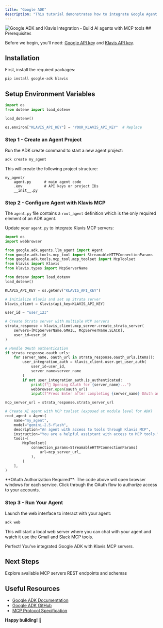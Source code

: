 ```yaml
---
title: "Google ADK"
description: "This tutorial demonstrates how to integrate Google Agent Development Kit (ADK) with Klavis MCP servers to build AI agents that can interact with Gmail and Slack."
---
```


<Frame>
  <img src="/images/ai-platform/google-adk.png" alt="Google ADK and Klavis Integration - Build AI agents with MCP tools" />
</Frame>
## Prerequisites

Before we begin, you'll need: [Google API key](https://console.cloud.google.com/apis/credentials) and [Klavis API key](https://www.klavis.ai/home/api-keys).

## Installation

First, install the required packages:

```bash
pip install google-adk klavis
```

## Setup Environment Variables

```python
import os
from dotenv import load_dotenv

load_dotenv()

os.environ["KLAVIS_API_KEY"] = "YOUR_KLAVIS_API_KEY"  # Replace
```

### Step 1 - Create an Agent Project

Run the ADK create command to start a new agent project:

```bash
adk create my_agent
```

This will create the following project structure:

```
my_agent/
    agent.py      # main agent code
    .env          # API keys or project IDs
    __init__.py
```

### Step 2 - Configure Agent with Klavis MCP

The `agent.py` file contains a `root_agent` definition which is the only required element of an ADK agent. 

Update your `agent.py` to integrate Klavis MCP servers:

```python
import os
import webbrowser

from google.adk.agents.llm_agent import Agent
from google.adk.tools.mcp_tool import StreamableHTTPConnectionParams
from google.adk.tools.mcp_tool.mcp_toolset import McpToolset
from klavis import Klavis
from klavis.types import McpServerName

from dotenv import load_dotenv
load_dotenv()

KLAVIS_API_KEY = os.getenv("KLAVIS_API_KEY")

# Initialize Klavis and set up Strata server
klavis_client = Klavis(api_key=KLAVIS_API_KEY)

user_id = "user_123"

# Create Strata server with multiple MCP servers
strata_response = klavis_client.mcp_server.create_strata_server(
    servers=[McpServerName.GMAIL, McpServerName.SLACK],
    user_id=user_id
)

# Handle OAuth authentication
if strata_response.oauth_urls:
    for server_name, oauth_url in strata_response.oauth_urls.items():
        user_integration_auth = klavis_client.user.get_user_auth(
            user_id=user_id,
            server_name=server_name
        )
        if not user_integration_auth.is_authenticated:
            print(f"🔐 Opening OAuth for {server_name}...")
            webbrowser.open(oauth_url)
            input(f"Press Enter after completing {server_name} OAuth authorization...")

mcp_server_url = strata_response.strata_server_url

# Create AI agent with MCP toolset (exposed at module level for ADK)
root_agent = Agent(
    name="my_agent",
    model="gemini-2.5-flash",
    description="An agent with access to tools through Klavis MCP",
    instruction="You are a helpful assistant with access to MCP tools.",
    tools=[
        McpToolset(
            connection_params=StreamableHTTPConnectionParams(
                url=mcp_server_url,
            ),
        )
    ],
)
```

<Note>
**OAuth Authorization Required**: The code above will open browser windows for each service. Click through the OAuth flow to authorize access to your accounts.
</Note>

### Step 3 - Run Your Agent

Launch the web interface to interact with your agent:

```bash
adk web
```

This will start a local web server where you can chat with your agent and watch it use the Gmail and Slack MCP tools.

<Check>
Perfect! You've integrated Google ADK with Klavis MCP servers.
</Check>

## Next Steps

<CardGroup cols={2}>
  <Card title="Integrations" icon="server" href="/documentation/mcp-server/github">
    Explore available MCP servers
  </Card>
  <Card title="API Reference" icon="magnifying-glass" href="/api-reference/introduction">
    REST endpoints and schemas
  </Card>
</CardGroup>


## Useful Resources

- [Google ADK Documentation](https://google.github.io/adk/)
- [Google ADK GitHub](https://github.com/google/adk)
- [MCP Protocol Specification](https://modelcontextprotocol.io/)

**Happy building!** 🚀

